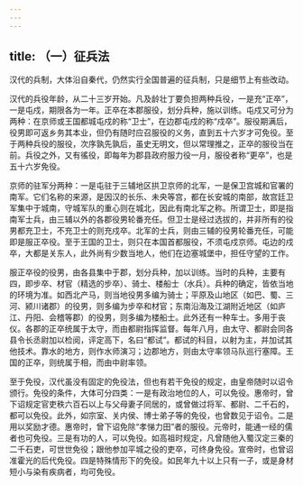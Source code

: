 ```yaml
---
---
---
```

title: （一）征兵法
---



汉代的兵制，大体沿自秦代，仍然实行全国普遍的征兵制，只是细节上有些改动。

汉代的兵役年龄，从二十三岁开始。凡及龄壮丁要负担两种兵役，一是充“正卒”，一是屯戍，期限各为一年。正卒在本郡服役，划分兵种，施以训练。屯戍又可分为两种：在京师或王国都城屯戍的称“卫士”，在边郡屯戍的称“戍卒”。服役期满后，役男即可返乡务其本业，但仍有随时应召服役的义务，直到五十六岁才可免役。至于两种兵役的服役，次序孰先孰后，虽史无明文，但以常理推之，正卒的服役当在前。兵役之外，又有徭役，即每年为郡县政府服力役一月，服役者称“更卒”，也是五十六岁免役。

京师的驻军分两种：一是屯驻于三辅地区拱卫京师的北军，一是保卫宫城和官署的南军。它们名称的来源，是因汉的长乐、未央等宫，都在长安城的南部，故宫廷卫军集中于城南，守城军队的重心则在城北，因此有南北军之称。所谓卫士，即是指南军士兵，由三辅以外的各郡役男轮番充任。但卫士是经过选拔的，并非所有的役男都充卫士，不充卫士的则充戍卒。北军的士兵，则由三辅的役男轮番充任，可能即是服正卒役。至于王国的卫士，则只在本国首都服役，不须屯戍京师。屯边的戍卒，大都是关东人，此外尚有少数当地人，他们在边塞城堡中，担任守望的工作。

服正卒役的役男，由各县集中于郡，划分兵种，加以训练。当时的兵种，主要有四，即步卒、材官（精选的步卒）、骑士、楼船士（水兵）。兵种的确定，皆依当地的环境为准。如西北产马，则当地役男多编为骑士；平原及山地区（如巴、蜀、三河、颍川诸郡）的役男，则多编为步卒和材官；东南沿海及江湖附近地区（如庐江、丹阳、会稽等郡）的役男，则多编为楼船士。此外还有一种车士。多用于丧仪。各郡的正卒统属于太守，而由都尉指挥监督。每年八月，由太守、都尉会同各县令长丞尉加以检阅，评定高下，名曰“都试”。都试的科目，以射为主，并加试其他技术。靠水的地方，则作水师演习；边郡地方，则由太守率领马队巡行塞障。王国的正卒，则统属于相，而由中尉率领。

至于免役，汉代虽没有固定的免役法，但也有若干免役的规定，由皇帝随时以诏令颁行。免役的条件，大体可分四类：一是有政治地位的人，可以免役。惠帝时，曾下诏规定官吏秩六百石以上与父母妻子同居的，或曾做过将军、都尉、二千石的，都可以免役。此外，如宗室、关内侯、博士弟子等的免役，也曾数见于诏令。二是用以奖励才德。惠帝时，曾下诏免除“孝悌力田”者的服役。元帝时，能通一经的儒者也可免役。三是有功的人，可以免役。如高祖时规定，凡曾随他入蜀汉定三秦的二千石吏，可世世免役；跟他参加平城之役的吏卒，可终身免役。宣帝时，也曾诏准霍光的后代免役。四是特殊情形下的免役。如民年九十以上只有一子，或是身材短小与染有疾病者，均可免役。
